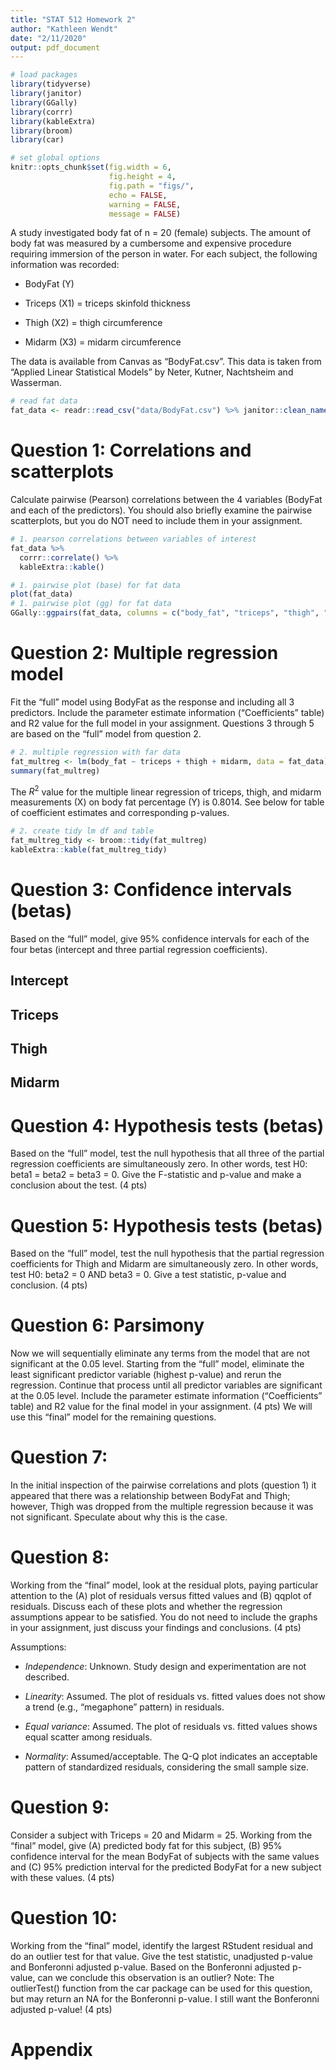 ```yaml
---
title: "STAT 512 Homework 2"
author: "Kathleen Wendt"
date: "2/11/2020"
output: pdf_document
---
```


```r
# load packages
library(tidyverse)
library(janitor)
library(GGally)
library(corrr)
library(kableExtra)
library(broom)
library(car)
```

```r
# set global options
knitr::opts_chunk$set(fig.width = 6, 
                      fig.height = 4, 
                      fig.path = "figs/",
                      echo = FALSE, 
                      warning = FALSE, 
                      message = FALSE)
```

A study investigated body fat of n = 20 (female) subjects. The amount of body fat was measured by a cumbersome and expensive procedure requiring immersion of the person in water. For each subject, the following information was recorded:

- BodyFat (Y)

- Triceps (X1) = triceps skinfold thickness

- Thigh (X2) = thigh circumference

- Midarm (X3) = midarm circumference

The data is available from Canvas as “BodyFat.csv”. This data is taken from “Applied Linear Statistical Models” by Neter, Kutner, Nachtsheim and Wasserman.

```r
# read fat data
fat_data <- readr::read_csv("data/BodyFat.csv") %>% janitor::clean_names()
```

# Question 1: Correlations and scatterplots

Calculate pairwise (Pearson) correlations between the 4 variables (BodyFat and each of the predictors). You should also briefly examine the pairwise scatterplots, but you do NOT need to include them in your assignment.

```r
# 1. pearson correlations between variables of interest
fat_data %>% 
  corrr::correlate() %>% 
  kableExtra::kable()
```

```r
# 1. pairwise plot (base) for fat data
plot(fat_data)
# 1. pairwise plot (gg) for fat data
GGally::ggpairs(fat_data, columns = c("body_fat", "triceps", "thigh", "midarm"))
```

# Question 2: Multiple regression model

Fit the “full” model using BodyFat as the response and including all 3 predictors. Include the parameter estimate information (“Coefficients” table) and R2 value for the full model in your assignment. Questions 3 through 5 are based on the “full” model from question 2.

```r
# 2. multiple regression with far data
fat_multreg <- lm(body_fat ~ triceps + thigh + midarm, data = fat_data)
summary(fat_multreg)
```

The $R^2$ value for the multiple linear regression of triceps, thigh, and midarm measurements (X) on body fat percentage (Y) is 0.8014. See below for table of coefficient estimates and corresponding p-values.

```r
# 2. create tidy lm df and table
fat_multreg_tidy <- broom::tidy(fat_multreg)
kableExtra::kable(fat_multreg_tidy)
```

# Question 3: Confidence intervals (betas)

Based on the “full” model, give 95% confidence intervals for each of the four betas (intercept and three partial regression coefficients).

## Intercept

## Triceps

## Thigh

## Midarm

# Question 4: Hypothesis tests (betas)

Based on the “full” model, test the null hypothesis that all three of the partial regression coefficients are simultaneously zero. In other words, test H0: beta1 = beta2 = beta3 = 0. Give the F-statistic and p-value and make a conclusion about the test. (4 pts)

# Question 5:  Hypothesis tests (betas)

Based on the “full” model, test the null hypothesis that the partial regression coefficients for Thigh and Midarm are simultaneously zero. In other words, test H0: beta2 = 0 AND beta3 = 0. Give a test statistic, p-value and conclusion. (4 pts)

# Question 6: Parsimony

Now we will sequentially eliminate any terms from the model that are not significant at the 0.05 level. Starting from the “full” model, eliminate the least significant predictor variable (highest p-value) and rerun the regression. Continue that process until all predictor variables are significant at the 0.05 level. Include the parameter estimate information (“Coefficients” table) and R2 value for the final model in your assignment. (4 pts) We will use this “final” model for the remaining questions.

# Question 7: 

In the initial inspection of the pairwise correlations and plots (question 1) it appeared that there was a relationship between BodyFat and Thigh; however, Thigh was dropped from the multiple regression because it was not significant. Speculate about why this is the case.

# Question 8: 

Working from the “final” model, look at the residual plots, paying particular attention to the (A) plot of residuals versus fitted values and (B) qqplot of residuals. Discuss each of these plots and whether the regression assumptions appear to be satisfied. You do not need to include the graphs in your assignment, just discuss your findings and conclusions. (4 pts)

Assumptions:

- *Independence*: Unknown. Study design and experimentation are not described.

- *Linearity*: Assumed. The plot of residuals vs. fitted values does not show a trend (e.g., "megaphone" pattern) in residuals.

- *Equal variance*: Assumed. The plot of residuals vs. fitted values shows equal scatter among residuals.

- *Normality*: Assumed/acceptable. The Q-Q plot indicates an acceptable pattern of standardized residuals, considering the small sample size. 

# Question 9:
Consider a subject with Triceps = 20 and Midarm = 25. Working from the “final” model, give (A) predicted body fat for this subject, (B) 95% confidence interval for the mean BodyFat of subjects with the same values and (C) 95% prediction interval for the predicted BodyFat for a new subject with these values. (4 pts)

# Question 10: 

Working from the “final” model, identify the largest RStudent residual and do an outlier test for that value. Give the test statistic, unadjusted p-value and Bonferonni adjusted p-value. Based on the Bonferonni adjusted p-value, can we conclude this observation is an outlier? Note: The outlierTest() function from the car package can be used for this question, but may return an NA for the Bonferonni p-value. I still want the Bonferonni adjusted p-value! (4 pts)

\newpage

# Appendix

```r
```
